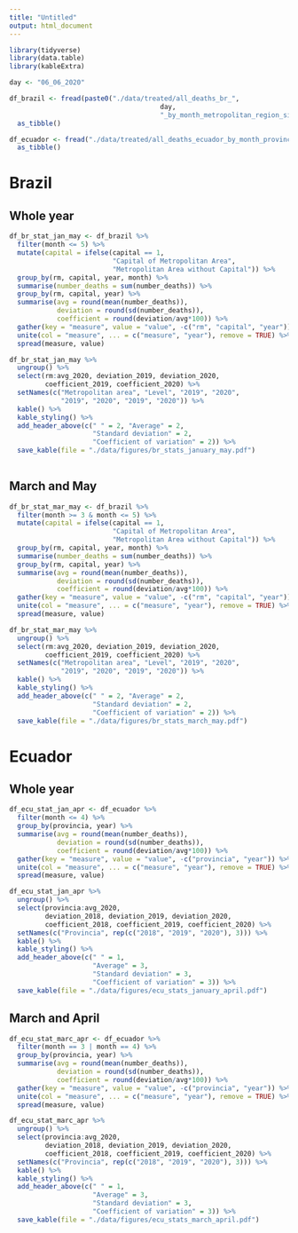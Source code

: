 ```yaml
---
title: "Untitled"
output: html_document
---
```


```r
library(tidyverse)
library(data.table)
library(kableExtra)
```

```r
day <- "06_06_2020"

df_brazil <- fread(paste0("./data/treated/all_deaths_br_", 
                                      day, 
                                      "_by_month_metropolitan_region_since_2019_ibge_code.csv")) %>%
  as_tibble()

df_ecuador <- fread("./data/treated/all_deaths_ecuador_by_month_provincia_since_2018.csv") %>% 
  as_tibble()
```

# Brazil
## Whole year

```r
df_br_stat_jan_may <- df_brazil %>% 
  filter(month <= 5) %>% 
  mutate(capital = ifelse(capital == 1, 
                          "Capital of Metropolitan Area", 
                          "Metropolitan Area without Capital")) %>% 
  group_by(rm, capital, year, month) %>% 
  summarise(number_deaths = sum(number_deaths)) %>% 
  group_by(rm, capital, year) %>% 
  summarise(avg = round(mean(number_deaths)),
            deviation = round(sd(number_deaths)),
            coefficient = round(deviation/avg*100)) %>% 
  gather(key = "measure", value = "value", -c("rm", "capital", "year")) %>% 
  unite(col = "measure", ... = c("measure", "year"), remove = TRUE) %>% 
  spread(measure, value)
```

```r
df_br_stat_jan_may %>% 
  ungroup() %>% 
  select(rm:avg_2020, deviation_2019, deviation_2020,
         coefficient_2019, coefficient_2020) %>% 
  setNames(c("Metropolitan area", "Level", "2019", "2020",
             "2019", "2020", "2019", "2020")) %>% 
  kable() %>% 
  kable_styling() %>% 
  add_header_above(c(" " = 2, "Average" = 2, 
                     "Standard deviation" = 2,
                     "Coefficient of variation" = 2)) %>% 
  save_kable(file = "./data/figures/br_stats_january_may.pdf")
  
```

## March and May

```r
df_br_stat_mar_may <- df_brazil %>% 
  filter(month >= 3 & month <= 5) %>% 
  mutate(capital = ifelse(capital == 1, 
                          "Capital of Metropolitan Area", 
                          "Metropolitan Area without Capital")) %>% 
  group_by(rm, capital, year, month) %>% 
  summarise(number_deaths = sum(number_deaths)) %>% 
  group_by(rm, capital, year) %>% 
  summarise(avg = round(mean(number_deaths)),
            deviation = round(sd(number_deaths)),
            coefficient = round(deviation/avg*100)) %>% 
  gather(key = "measure", value = "value", -c("rm", "capital", "year")) %>% 
  unite(col = "measure", ... = c("measure", "year"), remove = TRUE) %>% 
  spread(measure, value)
```

```r
df_br_stat_mar_may %>% 
  ungroup() %>% 
  select(rm:avg_2020, deviation_2019, deviation_2020,
         coefficient_2019, coefficient_2020) %>% 
  setNames(c("Metropolitan area", "Level", "2019", "2020",
             "2019", "2020", "2019", "2020")) %>% 
  kable() %>% 
  kable_styling() %>% 
  add_header_above(c(" " = 2, "Average" = 2, 
                     "Standard deviation" = 2,
                     "Coefficient of variation" = 2)) %>% 
  save_kable(file = "./data/figures/br_stats_march_may.pdf")
```

# Ecuador

## Whole year

```r
df_ecu_stat_jan_apr <- df_ecuador %>% 
  filter(month <= 4) %>% 
  group_by(provincia, year) %>% 
  summarise(avg = round(mean(number_deaths)),
            deviation = round(sd(number_deaths)),
            coefficient = round(deviation/avg*100)) %>% 
  gather(key = "measure", value = "value", -c("provincia", "year")) %>% 
  unite(col = "measure", ... = c("measure", "year"), remove = TRUE) %>% 
  spread(measure, value)
```

```r
df_ecu_stat_jan_apr %>% 
  ungroup() %>% 
  select(provincia:avg_2020, 
         deviation_2018, deviation_2019, deviation_2020,
         coefficient_2018, coefficient_2019, coefficient_2020) %>% 
  setNames(c("Provincia", rep(c("2018", "2019", "2020"), 3))) %>% 
  kable() %>% 
  kable_styling() %>% 
  add_header_above(c(" " = 1, 
                     "Average" = 3, 
                     "Standard deviation" = 3,
                     "Coefficient of variation" = 3)) %>% 
  save_kable(file = "./data/figures/ecu_stats_january_april.pdf")
```

## March and April

```r
df_ecu_stat_marc_apr <- df_ecuador %>% 
  filter(month == 3 | month == 4) %>% 
  group_by(provincia, year) %>% 
  summarise(avg = round(mean(number_deaths)),
            deviation = round(sd(number_deaths)),
            coefficient = round(deviation/avg*100)) %>% 
  gather(key = "measure", value = "value", -c("provincia", "year")) %>% 
  unite(col = "measure", ... = c("measure", "year"), remove = TRUE) %>% 
  spread(measure, value)
```

```r
df_ecu_stat_marc_apr %>% 
  ungroup() %>% 
  select(provincia:avg_2020, 
         deviation_2018, deviation_2019, deviation_2020,
         coefficient_2018, coefficient_2019, coefficient_2020) %>% 
  setNames(c("Provincia", rep(c("2018", "2019", "2020"), 3))) %>% 
  kable() %>% 
  kable_styling() %>% 
  add_header_above(c(" " = 1, 
                     "Average" = 3, 
                     "Standard deviation" = 3,
                     "Coefficient of variation" = 3)) %>% 
  save_kable(file = "./data/figures/ecu_stats_march_april.pdf")
  
```
